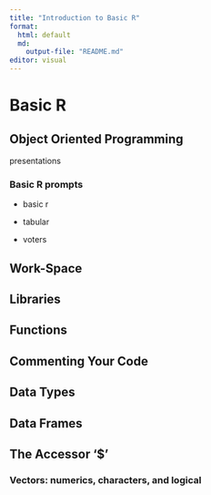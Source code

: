 ```yaml
---
title: "Introduction to Basic R"
format:
  html: default 
  md: 
    output-file: "README.md"
editor: visual
---
```


# Basic R

## Object Oriented Programming

presentations

### Basic R prompts

-   basic r

-   tabular

-   voters

## Work-Space

## Libraries

## Functions

## Commenting Your Code

## Data Types

## Data Frames

## The Accessor '\$'

### Vectors: numerics, characters, and logical